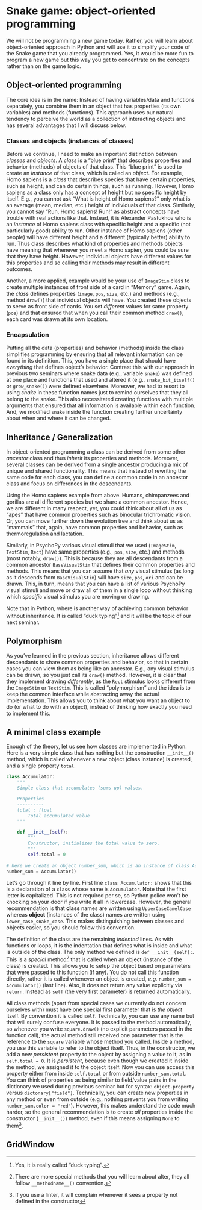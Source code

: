 # Snake game: object-oriented programming {#seminar-02-03}
We will not be programming a new game today. Rather, you will learn about object-oriented approach in Python and will use it to simplify your code of the Snake game that you already programmed. Yes, it would be more fun to program a new game but this way you get to concentrate on the concepts rather than on the game logic.

## Object-oriented programming
The core idea is in the name: Instead of having variables/data and functions separately, you combine them in an object that has properties (its own variables) and methods (functions). This approach uses our natural tendency to perceive the world as a collection of interacting objects and has several advantages that I will discuss below.

### Classes and objects (instances of classes)
Before we continue, I need to make an important distinction between _classes_ and _objects_. A _class_ is a "blue print" that describes properties and behavior (methods) of objects of that class. This "blue print" is used  to create an _instance_ of that class, which is called an _object_. For example, Homo sapiens is a _class_ that describes species that have certain properties, such as height, and can do certain things, such as running. However, Homo sapiens as a class only has a concept of height but no specific height by itself. E.g., you cannot ask "What is height of Homo sapiens?" only what is an average (mean, median, etc.) height of individuals of that class. Similarly, you cannot say "Run, Homo sapiens! Run!" as abstract concepts have trouble with real actions like that. Instead, it is Alexander Pastukhov who is an _instance_ of Homo sapiens class with specific height and a specific (not particularly good) ability to run. Other instance of Homo sapiens (other people) will have different height and a different (typically better) ability to run. Thus class describes what kind of properties and methods objects have meaning that whenever you meet a Homo sapien, you could be sure that they have height. However, individual objects have different values for this properties and so calling their methods may result in different outcomes.

Another, a more applied, example would be your use of `ImageStim` class to create multiple instances of front side of a card in "Memory" game. Again, the _class_ defines properties (`image`, `pos`, `size`, etc.) and methods (e.g., method `draw()`) that individual objects will have. You created these objects to serve as front side of cards. You set _different_ values for same property (`pos`) and that ensured that when you call their common method `draw()`, each card was drawn at its own location. 

### Encapsulation
Putting all the data (properties) and behavior (methods) inside the class simplifies programming by ensuring that all relevant information can be found in its definition. This, you have a single place that should have _everything_ that defines object's behavior. Contrast this with our approach in previous two seminars where snake data (e.g., variable `snake`) was defined at one place and functions that used and altered it (e.g., `snake_bit_itself()` or `grow_snake()`) were defined elsewhere. Moreover, we had to resort to using _snake_ in these function names just to remind ourselves that they all belong to the snake. This also necessitated creating functions with multiple arguments that ensured that all information is available within each function. And, we modified `snake` inside the function creating further uncertainty about when and where it can be changed.

## Inheritance / Generalization
In object-oriented programming a class can be derived from some other _ancestor_ class and thus _inherit_ its properties and methods. Moreover, several classes can be derived from a single ancestor producing a mix of unique and shared functionality. This means that instead of rewriting the same code for each class, you can define a common code in an ancestor class and focus on differences in the descendants. 

Using the Homo sapiens example from above. Humans, chimpanzees and gorillas are all different species but we share a common ancestor. Hence, we are different in many respect, yet, you could think about all of us as "apes" that have common properties such as binocular trichromatic vision. Or, you can move further down the evolution tree and think about us as "mammals" that, again, have common properties and behavior, such as thermoregulation and lactation.

Similarly, in PsychoPy various visual stimuli that we used (`ImageStim`, `TextStim`, `Rect`) have same properties (e.g., `pos`, `size`, etc.) and methods (most notably, `draw()`). This is because they are all descendants from a common ancestor `BaseVisualStim` that defines their common properties and methods. This means that you can assume that _any_ visual stimulus (as long as it descends from `BaseVisualStim`) will have `size`, `pos`, `ori` and can be drawn. This, in turn, means that you can have a list of various PsychoPy visual stimuli and move or draw all of them in a single loop without thinking which _specific_ visual stimulus you are moving or drawing.

Note that in Python, where is another way of achieving common behavior without inheritance. It is called "duck typing"^[Yes, it is really called "duck typing".] and it will be the topic of our next seminar.

## Polymorphism
As you've learned in the previous section, inheritance allows different descendants to share common properties and behavior, so that in certain cases you can view them as being like an ancestor. E.g., any visual stimulus can be drawn, so you just call its `draw()` method. However, it is clear that they implement drawing _differently_, as the `Rect` stimulus looks different from the `ImageStim` or `TextStim`. This is called "polymorphism" and the idea is to keep the common interface while abstracting away the actual implementation. This allows you to think about what you want an object to do (or what to do with an object), instead of thinking how exactly you need to implement this.

## A minimal class example
Enough of the theory, let us see how classes are implemented in Python. Here is a very simple class that has nothing but the construction `__init__()` method, which is called whenever a new object (class instance) is created, and a single property `total`.

```python
class Accumulator:
    """
    Simple class that accumulates (sums up) values.

    Properties
    ----------
    total : float
        Total accumulated value
    """

    def __init__(self):
        """
        Constructor, initializes the total value to zero.
        """
        self.total = 0
        
# here we create an object number_sum, which is an instance of class Accumulator.
number_sum = Accumulator()
```

Let's go through it line by line. First line `class Accumulator:` shows that this is a declaration of a `class` whose name is `Accumulator`. Note that the first letter is capitalized. This is not required per se, so Python police won't be knocking on your door if you write it all in lowercase. However, the general recommendation is that **class** names are written using `UpperCaseCamelCase` whereas **object** (instances of the class) names are written using `lower_case_snake_case`. This makes distinguishing between classes and objects easier, so you should follow this convention.

The definition of the class are the remaining _indented_ lines. As with functions or loops, it is the indentation that defines what is inside and what is outside of the class. The only method we defined is `def __init__(self):`. This is a _special_ method^[There are more special methods that you will learn about alter, they all follow `__methodname__()` convention.] that is called when an object (instance of the class) is created. This allows you to  setup the object based on parameters that were passed to this function (if any). You do not call this function directly, rather it is called whenever an object is created, _e.g._ `number_sum = Accumulator()` (last line). Also, it does not return any value explicitly via `return`. Instead as `self` (the very first parameter) is returned automatically.

All class methods (apart from special cases we currently do not concern ourselves with) must have one special first parameter that is _the object_ itself. By convention it is called `self`. Technically, you can use any name but that will surely confuse everyone. It is passed to the method automatically, so whenever you write `square.draw()` (no explicit parameters passed in the function call), the actual method still received one parameter that is the reference to the `square` variable whose method you called. Inside a method, you use this variable to refer to the object itself. Thus, in the constructor, we add a new _persistent_ property to the object by assigning a value to it, as in `self.total = 0`. It is _persistent_, because even though we created it inside the method, we assigned it to the object itself. Now you can use access this property either from inside `self.total` or from outside `number_sum.total`. You can think of properties as being similar to field/value pairs in the dictionary we used during previous seminar but for syntax: `object.property` versus `dictonary["field"]`. Technically, you can create new properties in any method or even from outside (e.g., nothing prevents you from writing `number_sum.color = "red"`). However, this makes understand the code much harder, so the general recommendation is to create _all_ properties  inside the constructor (`__init__()`) method, even if this means assigning  `None` to them^[If you use a linter, it will complain whenever it sees a property not defined in the constructor].


## GridWindow

